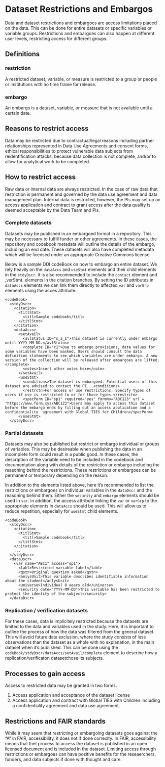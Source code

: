 # Dataset Restrictions and Embargos

Data and dataset restrictions and embargoes are access limitations placed on the data. This can be done for entire datasets or specific variables or variable groups. Restrictions and embargoes can also happen at different user levels, restricting access for different groups. 

## Definitions

### restriction

A restricted dataset, variable, or measure is restricted to a group or people or institutions with no time frame for release.

### embargo

An embargo is a dataset, variable, or measure that is not available until a certain date. 

## Reasons to restrict access

Data may be restricted due to contractual/legal reasons including partner relationships represented in Data Use Agreements and consent forms, ethical responsibilities to protect vulnerable data subjects from reidentification attacks, because data collection is not complete, and/or to allow for analytical work to be completed. 

## How to restrict access

Raw data or internal data are always restricted. In the case of raw data that restriction is permanent and governed by the data use agreement and data management plan. Internal data is restricted, however, the PIs may set up an access application and contract to grant access after the data quality is deemed acceptable by the Data Team and PIs. 

### Complete datasets

Datasets may be published in an embargoed format in a repository. This may be necessary to fulfill funder or other agreements. In these cases, the repository and codebook metadata will outline the details of the embargo, including an end date. These datasets will also have completed metadata which will be licensed under an appropriate Creative Commons license.

Below is a sample DDI codeBook on how to embargo an entire dataset. We rely heavily on the `dataAccs` and `useStmt` elements and their child elements in the `stdyDscr`. It is also recommended to include the `contact` element and ,verStmt. elements in the citation branches. By setting the ID attributes in `dataAccs` elements we can link them directly to affected `var` and `varGrp` elements using the acces attribute. 

```
<codeBook>
  <stdyDscr>
    <citation>
      <titlStmt>
        <titl>Sample codebook</titl>
      </titlStmt>
    </citation>
    <dataAccs>
      <setAvail>
        <avlStatus ID="s_a_1">This dataset is currently under embargo until YYYY-MM-DD.</avlStatus>
        <complete ID="c1">Due to embargo provisions, data values for some variables have been masked. Users should consult the data definition statements to see which variables are under embargo. A new version of the collection will be released after embargoes are lifted.</complete>
        <notes>Insert other notes here</note>
      </setAvail>
      <useStmt>
        <conditions>The dataset is embargoed. Potential users of this dataset are advised to contact the PI...<conditions>
        <restrctn>For access or use restrictions. Specify types of users if use is restricted to or for those types.</restrctn>
        <specPerm ID="sp1" required="yes" formNo="ABC123" url = "https://www.form.xyz/ABC123">Users may apply to access this dataset before the embargo ends by filling out an access application and a confidentiality  agreement with Global TIES for Children</specPerm>
      </useStmt>
  </stdyDscr>
```

### Partial datasets

Datasets may also be published but restrict or embargo individual or groups of variables. This may be desireable when publishing the data in an incomplete form could result in a public good. In these cases, the description of the variable need to be included in the codebook and documentation along with details of the restriction or embargo including the reasoning behind the restrictions. These restrictions or embargoes can be permanent or temporary depending on the reason. 

In addition to the elements listed above, here it's recommended to list the restrictions or embargoes on individual variables in the `dataDscr` and the reasoning behind them. Either the `security` and `embargo` elements should be used in `var`. In addition, the access attribute linking the `var` or `varGrp` to the appropriate elements in `dataAccs` should be used. This will allow us to reduce repetition, especially for `useStmt` child elements. 

```
<codeBook>
  <stdyDscr>
    <citation>
      <titlStmt>
        <titl>Sample codebook</titl>
      </titlStmt>
    </citation>
    ...
  </stdyDscr>
  <dataDscr>
    <var name="ABC1" access="sp1">
      <labl>Restricted variable label</labl>
      <qstn>Original question asked</qstn>
      <anlysUnit>This variable describes identifiable information about the student</anlysUnit>
      <universe>Individual 8 years old</universe>
      <security date="YYYY-MM-DD">This variable has been restricted to protect the identity of the subject</security>
  </dataDscr>
```

### Replication / verification datasets

For these cases, data is implicitely restricted because the datasets are limited to the data and variables used in the study. Here, it is important to outline the process of how the data was filtered from the general dataset. This will avoid future data exclusion, where the study consists of less observations than the dataset as a whole with no explanation, in the main dataset when it's published. This can be done using the `codeBook/stdyDscr/dataAccs/setAvail/complete` element to describe how a replication/verificaton datasetchose its subjects. 

## Processes to gain access

Access to restricted data may be granted in two forms.

1) Access application and acceptance of the dataset license
2) Access application and contract with Global TIES with Children including a confidentiality agreement and data use agreement. 

## Restrictions and FAIR standards

While it may seem that restricting or embargoing datasets goes against the "A" in FAIR, accessibility, it does not if done correclty. In FAIR, accessibility means that thet process to access the dataset is published in an open licensed document and is included in the dataset. Limiting access through restrictions or embargoes can have positive benefits for the reseaerchers, funders, and data subjects if done with thought and care. 